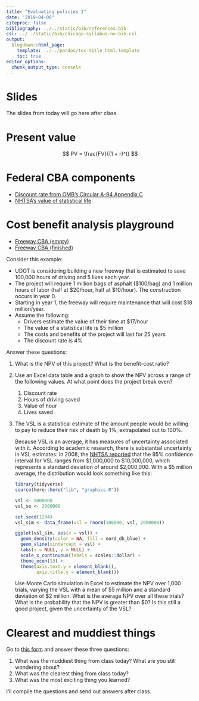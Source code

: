 ```yaml
---
title: "Evaluating policies I"
date: "2019-04-08"
citeproc: false
bibliography: ../../static/bib/references.bib
csl: ../../static/bib/chicago-syllabus-no-bib.csl
output:
  blogdown::html_page:
    template: ../../pandoc/toc-title_html.template
    toc: true
editor_options: 
  chunk_output_type: console
---
```


# Slides

The slides from today will go here after class.


# Present value

$$
PV = \frac{FV}{(1 + r)^t}
$$

# Federal CBA components

- [Discount rate from OMB's Circular A-94 Appendix C](https://www.whitehouse.gov/wp-content/uploads/2017/11/Appendix-C-revised.pdf)
- [NHTSA's value of statistical life](https://www.transportation.gov/sites/dot.gov/files/docs/2016%20Revised%20Value%20of%20a%20Statistical%20Life%20Guidance.pdf)


# Cost benefit analysis playground

- [<i class="fas fa-file-excel"></i> Freeway CBA (empty)](/files/freeway-empty.xlsx)
- [<i class="fas fa-file-excel"></i> Freeway CBA (finished)](/files/freeway-finished.xlsx)

Consider this example:

- UDOT is considering building a new freeway that is estimated to save 100,000 hours of driving and 5 lives each year. 
- The project will require 1 million bags of asphalt (\$100/bag) and 1 million hours of labor (half at 
\$20/hour, half at $10/hour). The construction occurs in year 0.
- Starting in year 1, the freeway will require maintenance that will cost $18 million/year.
- Assume the following:
    - Drivers estimate the value of their time at \$17/hour
    - The value of a statistical life is \$5 million
    - The costs and benefits of the project will last for 25 years
    - The discount rate is 4%

Answer these questions:

1. What is the NPV of this project? What is the benefit-cost ratio?

2. Use an Excel data table and a graph to show the NPV across a range of the following values. At what point does the project break even?
    1. Discount rate
    2. Hours of driving saved
    3. Value of hour
    4. Lives saved

3. The VSL is a statistical estimate of the amount people would be willing to pay to reduce their risk of death by 1%, extrapolated out to 100%. 

    Because VSL is an average, it has measures of uncertainty associated with it. According to academic research, there is substantial uncertainty in VSL estimates: in 2008, the [NHTSA reported](https://www.nhtsa.gov/staticfiles/administration/pdf/Value_of_Life_Guidance_020508.pdf) that the 95% confidence interval for VSL ranges from \$1,000,000 to \$10,000,000, which represents a standard deviation of around \$2,000,000. With a \$5 million average, the distribution would look something like this:

    ```r
    library(tidyverse)
    source(here::here("lib", "graphics.R"))
    
    vsl <- 5000000
    vsl_se <- 2000000
    
    set.seed(1234)
    vsl_sim <- data_frame(vsl = rnorm(100000, vsl, 2000000))
    
    ggplot(vsl_sim, aes(x = vsl)) +
      geom_density(color = NA, fill = nord_dk_blue) + 
      geom_vline(xintercept = vsl) +
      labs(x = NULL, y = NULL) +
      scale_x_continuous(labels = scales::dollar) +
      theme_econ(13) +
      theme(axis.text.y = element_blank(),
            axis.title.y = element_blank())
    ```
    
    Use Monte Carlo simulation in Excel to estimate the NPV over 1,000 trials, varying the VSL with a mean of \$5 million and a standard deviation of \$2 million. What is the average NPV over all these trials? What is the probability that the NPV is greater than \$0? Is this still a good project, given the uncertainty of the VSL?


# Clearest and muddiest things

Go to [this form](https://goo.gl/forms/pyOvPIbRwI8CJlKE3) and answer these three questions:

1. What was the muddiest thing from class today? What are you still wondering about?
2. What was the clearest thing from class today? 
3. What was the most exciting thing you learned?

I'll compile the questions and send out answers after class.
